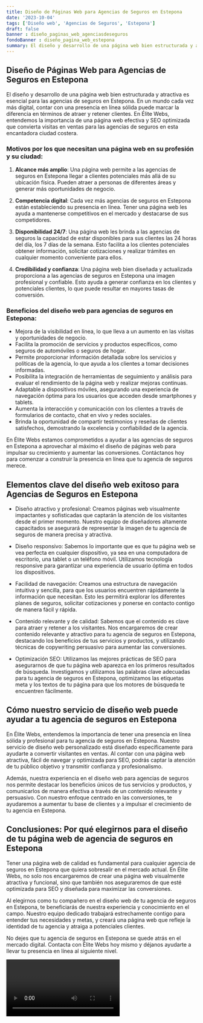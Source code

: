 ```yaml
---
title: Diseño de Páginas Web para Agencias de Seguros en Estepona
date: '2023-10-04'
tags: ['Diseño web', 'Agencias de Seguros', 'Estepona']
draft: false
banner : diseño_paginas_web_agenciasdeseguros
fondoBanner : diseño_pagina_web_estepona
summary: El diseño y desarrollo de una página web bien estructurada y atractiva es esencial para las agencias de seguros en Estepona. En un mundo cada vez más digital, contar con una presencia en línea sólida puede marcar la diferencia en términos de atraer y retener clientes. En Élite Webs, entendemos la importancia de una página web efectiva y SEO optimizada que convierta visitas en ventas para las agencias de seguros en esta encantadora ciudad costera.
---
```


## Diseño de Páginas Web para Agencias de Seguros en Estepona

El diseño y desarrollo de una página web bien estructurada y atractiva es esencial para las agencias de seguros en Estepona. En un mundo cada vez más digital, contar con una presencia en línea sólida puede marcar la diferencia en términos de atraer y retener clientes. En Élite Webs, entendemos la importancia de una página web efectiva y SEO optimizada que convierta visitas en ventas para las agencias de seguros en esta encantadora ciudad costera.

### Motivos por los que necesitan una página web en su profesión y su ciudad:

1. **Alcance más amplio**: Una página web permite a las agencias de seguros en Estepona llegar a clientes potenciales más allá de su ubicación física. Pueden atraer a personas de diferentes áreas y generar más oportunidades de negocio.

2. **Competencia digital**: Cada vez más agencias de seguros en Estepona están estableciendo su presencia en línea. Tener una página web les ayuda a mantenerse competitivos en el mercado y destacarse de sus competidores.

3. **Disponibilidad 24/7**: Una página web les brinda a las agencias de seguros la capacidad de estar disponibles para sus clientes las 24 horas del día, los 7 días de la semana. Esto facilita a los clientes potenciales obtener información, solicitar cotizaciones y realizar trámites en cualquier momento conveniente para ellos.

4. **Credibilidad y confianza**: Una página web bien diseñada y actualizada proporciona a las agencias de seguros en Estepona una imagen profesional y confiable. Esto ayuda a generar confianza en los clientes y potenciales clientes, lo que puede resultar en mayores tasas de conversión.

### Beneficios del diseño web para agencias de seguros en Estepona:

- Mejora de la visibilidad en línea, lo que lleva a un aumento en las visitas y oportunidades de negocio.
- Facilita la promoción de servicios y productos específicos, como seguros de automóviles o seguros de hogar.
- Permite proporcionar información detallada sobre los servicios y políticas de la agencia, lo que ayuda a los clientes a tomar decisiones informadas.
- Posibilita la integración de herramientas de seguimiento y análisis para evaluar el rendimiento de la página web y realizar mejoras continuas.
- Adaptable a dispositivos móviles, asegurando una experiencia de navegación óptima para los usuarios que acceden desde smartphones y tablets.
- Aumenta la interacción y comunicación con los clientes a través de formularios de contacto, chat en vivo y redes sociales.
- Brinda la oportunidad de compartir testimonios y reseñas de clientes satisfechos, demostrando la excelencia y confiabilidad de la agencia.

En Élite Webs estamos comprometidos a ayudar a las agencias de seguros en Estepona a aprovechar al máximo el diseño de páginas web para impulsar su crecimiento y aumentar las conversiones. Contáctanos hoy para comenzar a construir la presencia en línea que tu agencia de seguros merece.

<GifSeo />

<Cta />

## Elementos clave del diseño web exitoso para Agencias de Seguros en Estepona

- Diseño atractivo y profesional: Creamos páginas web visualmente impactantes y sofisticadas que captarán la atención de los visitantes desde el primer momento. Nuestro equipo de diseñadores altamente capacitados se asegurará de representar la imagen de tu agencia de seguros de manera precisa y atractiva.

- Diseño responsivo: Sabemos lo importante que es que tu página web se vea perfecta en cualquier dispositivo, ya sea en una computadora de escritorio, una tablet o un teléfono móvil. Utilizamos tecnología responsive para garantizar una experiencia de usuario óptima en todos los dispositivos.

- Facilidad de navegación: Creamos una estructura de navegación intuitiva y sencilla, para que los usuarios encuentren rápidamente la información que necesitan. Esto les permitirá explorar los diferentes planes de seguros, solicitar cotizaciones y ponerse en contacto contigo de manera fácil y rápida.

- Contenido relevante y de calidad: Sabemos que el contenido es clave para atraer y retener a los visitantes. Nos encargaremos de crear contenido relevante y atractivo para tu agencia de seguros en Estepona, destacando los beneficios de tus servicios y productos, y utilizando técnicas de copywriting persuasivo para aumentar las conversiones.

- Optimización SEO: Utilizamos las mejores prácticas de SEO para asegurarnos de que tu página web aparezca en los primeros resultados de búsqueda. Investigamos y utilizamos las palabras clave adecuadas para tu agencia de seguros en Estepona, optimizamos las etiquetas meta y los textos de tu página para que los motores de búsqueda te encuentren fácilmente.

## Cómo nuestro servicio de diseño web puede ayudar a tu agencia de seguros en Estepona

En Élite Webs, entendemos la importancia de tener una presencia en línea sólida y profesional para tu agencia de seguros en Estepona. Nuestro servicio de diseño web personalizado está diseñado específicamente para ayudarte a convertir visitantes en ventas. Al contar con una página web atractiva, fácil de navegar y optimizada para SEO, podrás captar la atención de tu público objetivo y transmitir confianza y profesionalismo.

Además, nuestra experiencia en el diseño web para agencias de seguros nos permite destacar los beneficios únicos de tus servicios y productos, y comunicarlos de manera efectiva a través de un contenido relevante y persuasivo. Con nuestro enfoque centrado en las conversiones, te ayudaremos a aumentar tu base de clientes y a impulsar el crecimiento de tu agencia en Estepona.

## Conclusiones: Por qué elegirnos para el diseño de tu página web de agencia de seguros en Estepona

Tener una página web de calidad es fundamental para cualquier agencia de seguros en Estepona que quiera sobresalir en el mercado actual. En Élite Webs, no solo nos encargaremos de crear una página web visualmente atractiva y funcional, sino que también nos aseguraremos de que esté optimizada para SEO y diseñada para maximizar las conversiones.

Al elegirnos como tu compañero en el diseño web de tu agencia de seguros en Estepona, te beneficiarás de nuestra experiencia y conocimiento en el campo. Nuestro equipo dedicado trabajará estrechamente contigo para entender tus necesidades y metas, y creará una página web que refleje la identidad de tu agencia y atraiga a potenciales clientes.

No dejes que tu agencia de seguros en Estepona se quede atrás en el mercado digital. Contacta con Élite Webs hoy mismo y déjanos ayudarte a llevar tu presencia en línea al siguiente nivel.

<Video />

<CtaBot job='Agencias de Seguros' city='Estepona'/>

<Gmaps query='Estepona+españa+maps' />